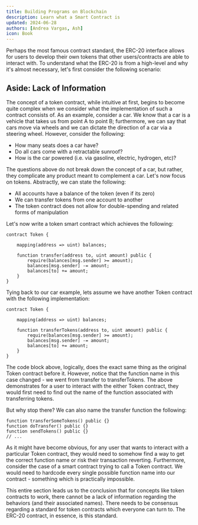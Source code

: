 ```yaml
---
title: Building Programs on Blockchain
description: Learn what a Smart Contract is
updated: 2024-06-28
authors: [Andrea Vargas, Ash]
icon: Book
---
```


Perhaps the most famous contract standard, the ERC-20 interface allows for users to develop their own tokens that other users/contracts are able to interact with. To understand what the ERC-20 is from a high-level and why it's almost necessary, let's first consider the following scenario:

## Aside: Lack of Information

The concept of a token contract, while intuitive at first, begins to become quite complex when we consider what the implementation of such a contract consists of. As an example, consider a car. We know that a car is a vehicle that takes us from point A to point B; furthermore, we can say that cars move via wheels and we can dictate the direction of a car via a steering wheel. However, consider the following:

- How many seats does a car have?
- Do all cars come with a retractable sunroof?
- How is the car powered (i.e. via gasoline, electric, hydrogen, etc)?

The questions above do not break down the concept of a car, but rather, they complicate any product meant to complement a car. Let's now focus on tokens. Abstractly, we can state the following:

- All accounts have a balance of the token (even if its zero)
- We can transfer tokens from one account to another
- The token contract does not allow for double-spending and related forms of manipulation

Let's now write a token smart contract which achieves the following:

```solidity
contract Token {
​
    mapping(address => uint) balances;
​
    function transfer(address to, uint amount) public {
        require(balances[msg.sender] >= amount);
        balances[msg.sender] -= amount;
        balances[to] += amount;
    }
}
```

Tying back to our car example, lets assume we have another Token contract with the following implementation:

```solidity
contract Token {
​
    mapping(address => uint) balances;
​
    function transferTokens(address to, uint amount) public {
        require(balances[msg.sender] >= amount);
        balances[msg.sender] -= amount;
        balances[to] += amount;
    }
}
```

The code block above, logically, does the exact same thing as the original Token contract before it. However, notice that the function name in this case changed - we went from transfer to transferTokens. The above demonstrates for a user to interact with the either Token contract, they would first need to find out the name of the function associated with transferring tokens. 

But why stop there? We can also name the transfer function the following:

```solidity
function transferSomeTokens() public {}
function doTransfer() public {}
function sendTokens() public {}
// ...
```

As it might have become obvious, for any user that wants to interact with a particular Token contract, they would need to somehow find a way to get the correct function name or risk their transaction reverting. Furthermore, consider the case of a smart contract trying to call a Token contract. We would need to hardcode every single possible function name into our contract - something which is practically impossible. 

This entire section leads us to the conclusion that for concepts like token contracts to work, there cannot be a lack of information regarding the behaviors (and their associated names). There needs to be consensus regarding a standard for token contracts which everyone can turn to. The ERC-20 contract, in essence, is this standard.